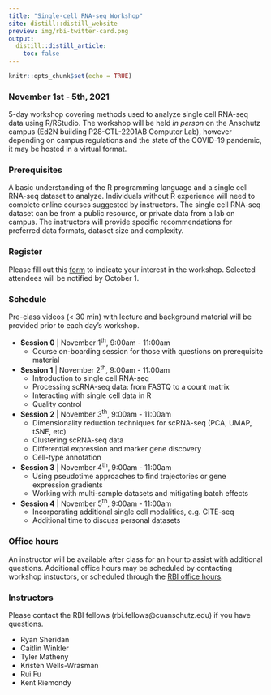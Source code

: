 ```yaml
---
title: "Single-cell RNA-seq Workshop"
site: distill::distill_website
preview: img/rbi-twitter-card.png
output:
  distill::distill_article:
    toc: false
---
```


```r
knitr::opts_chunk$set(echo = TRUE)
```

### **November 1st - 5th, 2021 **

5-day workshop covering methods used to analyze single cell RNA-seq data using R/RStudio. The workshop will be held *in person* on the Anschutz campus (Ed2N building P28-CTL-2201AB Computer Lab), however depending on campus regulations and the state of the COVID-19 pandemic, it may be hosted in a virtual format.

### **Prerequisites**

A basic understanding of the R programming language and a single cell RNA-seq dataset to analyze. Individuals without R experience will need to complete online courses suggested by instructors. The single cell RNA-seq dataset can be from a public resource, or private data from a lab on campus. The instructors will provide specific recommendations for preferred data formats, dataset size and complexity.

### **Register**

Please fill out this [form](https://forms.gle/WBHJ2EQmR9Fttjdz6) to indicate your interest in the workshop.  Selected attendees will be notified by October 1. 

### **Schedule**

Pre-class videos (< 30 min) with lecture and background material will be provided prior to each day's workshop. 

* **Session 0** | November 1<sup>th</sup>, 9:00am - 11:00am
  + Course on-boarding session for those with questions on prerequisite material 
  
* **Session 1** | November 2<sup>th</sup>, 9:00am - 11:00am
  + Introduction to single cell RNA-seq
  + Processing scRNA-seq data: from FASTQ to a count matrix
  + Interacting with single cell data in R
  + Quality control
      
* **Session 2** | November 3<sup>th</sup>, 9:00am - 11:00am
  + Dimensionality reduction techniques for scRNA-seq (PCA, UMAP, tSNE, etc)
  + Clustering scRNA-seq data
  + Differential expression and marker gene discovery
  + Cell-type annotation

* **Session 3** | November 4<sup>th</sup>, 9:00am - 11:00am
  + Using pseudotime approaches to find trajectories or gene expression gradients   
  + Working with multi-sample datasets and mitigating batch effects

* **Session 4** | November 5<sup>th</sup>, 9:00am - 11:00am
  + Incorporating additional single cell modalities, e.g. CITE-seq
  + Additional time to discuss personal datasets
  
### **Office hours**

An instructor will be available after class for an hour to assist with additional questions. Additional office hours may be scheduled by contacting workshop instuctors, or scheduled through the [RBI office hours](https://medschool.cuanschutz.edu/rbi/training-and-education/rbi-office-hours). 

### **Instructors**

Please contact the RBI fellows (rbi.fellows@cuanschutz.edu) if you have questions. 

- Ryan Sheridan  
- Caitlin Winkler  
- Tyler Matheny  
- Kristen Wells-Wrasman
- Rui Fu  
- Kent Riemondy  


